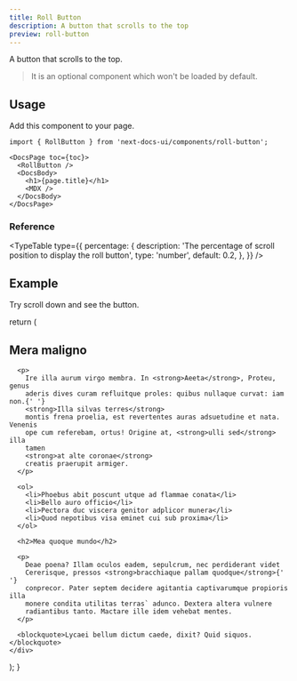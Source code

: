 ```yaml
---
title: Roll Button
description: A button that scrolls to the top
preview: roll-button
---
```


A button that scrolls to the top.

> It is an optional component which won't be loaded by default.

## Usage

Add this component to your page.

```mdx title="app/docs/[[...slug]]/page.tsx"
import { RollButton } from 'next-docs-ui/components/roll-button';

<DocsPage toc={toc}>
  <RollButton />
  <DocsBody>
    <h1>{page.title}</h1>
    <MDX />
  </DocsBody>
</DocsPage>
```

### Reference

<TypeTable
  type={{
    percentage: {
      description:
        'The percentage of scroll position to display the roll button',
      type: 'number',
      default: 0.2,
    },
  }}
/>

## Example

Try scroll down and see the button.

<Test />

  return (
    <div className="p-4 bg-secondary text-secondary-foreground rounded-md">
      <h2>Mera maligno</h2>

      <p>
        Ire illa aurum virgo membra. In <strong>Aeeta</strong>, Proteu, genus
        aderis dives curam refluitque proles: quibus nullaque curvat: iam non.{' '}
        <strong>Illa silvas terres</strong>
        montis frena proelia, est revertentes auras adsuetudine et nata. Venenis
        ope cum referebam, ortus! Origine at, <strong>ulli sed</strong> illa
        tamen
        <strong>at alte coronae</strong>
        creatis praerupit armiger.
      </p>

      <ol>
        <li>Phoebus abit poscunt utque ad flammae conata</li>
        <li>Bello auro officio</li>
        <li>Pectora duc viscera genitor adplicor munera</li>
        <li>Quod nepotibus visa eminet cui sub proxima</li>
      </ol>

      <h2>Mea quoque mundo</h2>

      <p>
        Deae poena? Illam oculos eadem, sepulcrum, nec perdiderant videt
        Cererisque, pressos <strong>bracchiaque pallam quodque</strong>{' '}
        conprecor. Pater septem decidere agitantia captivarumque propioris illa
        monere condita utilitas terras` adunco. Dextera altera vulnere
        radiantibus tanto. Mactare ille idem vehebat mentes.
      </p>

      <blockquote>Lycaei bellum dictum caede, dixit? Quid siquos.</blockquote>
    </div>

); }
